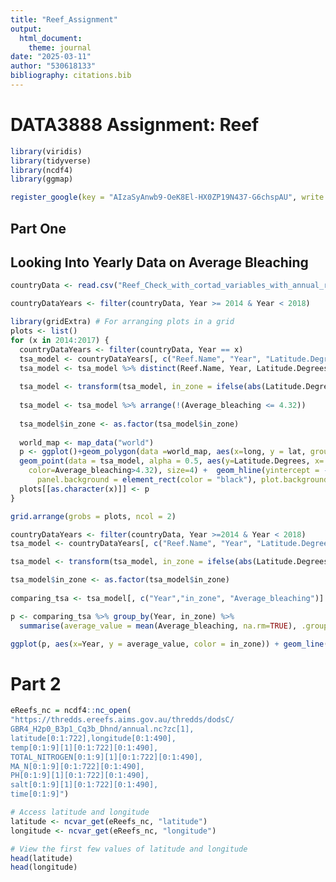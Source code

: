 ```yaml
---
title: "Reef_Assignment"
output: 
  html_document:
    theme: journal
date: "2025-03-11"
author: "530618133"
bibliography: citations.bib
---
```


# DATA3888 Assignment: Reef

```r
library(viridis)
library(tidyverse)
library(ncdf4)
library(ggmap)

register_google(key = "AIzaSyAnwb9-OeK8El-HX0ZP19N437-G6chspAU", write = TRUE)
```

## Part One

## Looking Into Yearly Data on Average Bleaching

```r
countryData <- read.csv("Reef_Check_with_cortad_variables_with_annual_rate_of_SST_change.csv")

countryDataYears <- filter(countryData, Year >= 2014 & Year < 2018)
```

```r
library(gridExtra) # For arranging plots in a grid
plots <- list()
for (x in 2014:2017) {
  countryDataYears <- filter(countryData, Year == x)
  tsa_model <- countryDataYears[, c("Reef.Name", "Year", "Latitude.Degrees", "Longitude.Degrees","Average_bleaching")]
  tsa_model <- tsa_model %>% distinct(Reef.Name, Year, Latitude.Degrees, Longitude.Degrees, Average_bleaching)
  
  tsa_model <- transform(tsa_model, in_zone = ifelse(abs(Latitude.Degrees)<20 & abs(Latitude.Degrees)>15, "Inbetween", ifelse(abs(Latitude.Degrees)<15, "Inside Midlatitude Zone", "Outside Midlatitude Zone")))
  
  tsa_model <- tsa_model %>% arrange(!(Average_bleaching <= 4.32))
          
  tsa_model$in_zone <- as.factor(tsa_model$in_zone)
  
  world_map <- map_data("world")
  p <- ggplot()+geom_polygon(data =world_map, aes(x=long, y = lat, group = group), alpha=0.3)+
  geom_point(data = tsa_model, alpha = 0.5, aes(y=Latitude.Degrees, x= Longitude.Degrees,
    color=Average_bleaching>4.32), size=4) +  geom_hline(yintercept = -15, color = "red", linetype = "dashed", linewidth = 1)+  geom_hline(yintercept = 15, color = "red", linetype = "dashed", linewidth = 1)+scale_colour_viridis_d(option = "D") + theme_minimal() +  theme(
      panel.background = element_rect(color = "black"), plot.background = element_rect(fill = "lightblue4", color = NA)) + ggtitle(paste("Year:", x)) + labs(color = "Average", shape = "Reef Above Mean") + xlab("Longitude") + ylab("Latitude")
  plots[[as.character(x)]] <- p
}

grid.arrange(grobs = plots, ncol = 2)
```

```r
countryDataYears <- filter(countryData, Year >=2014 & Year < 2018)
tsa_model <- countryDataYears[, c("Reef.Name", "Year", "Latitude.Degrees", "Longitude.Degrees","Average_bleaching")]

tsa_model <- transform(tsa_model, in_zone = ifelse(abs(Latitude.Degrees)<20 & abs(Latitude.Degrees)>15, "Inbetween", ifelse(abs(Latitude.Degrees)<15, "Inside Midlatitude Zone", "Outside Midlatitude Zone")))

tsa_model$in_zone <- as.factor(tsa_model$in_zone)
  
comparing_tsa <- tsa_model[, c("Year","in_zone", "Average_bleaching")]

p <- comparing_tsa %>% group_by(Year, in_zone) %>%
  summarise(average_value = mean(Average_bleaching, na.rm=TRUE), .groups = "drop")

ggplot(p, aes(x=Year, y = average_value, color = in_zone)) + geom_line(linewidth = 3) + scale_colour_viridis_d() + ggtitle("Comparing Average Bleaching with Years and Zone")
```

# Part 2
```r
eReefs_nc = ncdf4::nc_open(
"https://thredds.ereefs.aims.gov.au/thredds/dodsC/
GBR4_H2p0_B3p1_Cq3b_Dhnd/annual.nc?zc[1],
latitude[0:1:722],longitude[0:1:490],
temp[0:1:9][1][0:1:722][0:1:490],
TOTAL_NITROGEN[0:1:9][1][0:1:722][0:1:490],
MA_N[0:1:9][0:1:722][0:1:490],
PH[0:1:9][1][0:1:722][0:1:490],
salt[0:1:9][1][0:1:722][0:1:490],
time[0:1:9]")

# Access latitude and longitude
latitude <- ncvar_get(eReefs_nc, "latitude")
longitude <- ncvar_get(eReefs_nc, "longitude")

# View the first few values of latitude and longitude
head(latitude)
head(longitude)
```